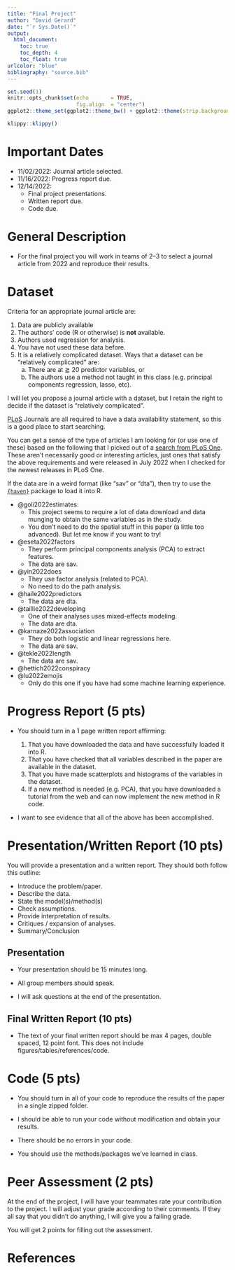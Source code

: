 ```yaml
---
title: "Final Project"
author: "David Gerard"
date: "`r Sys.Date()`"
output:  
  html_document:
    toc: true
    toc_depth: 4
    toc_float: true
urlcolor: "blue"
bibliography: "source.bib"
---
```


```r
set.seed(1)
knitr::opts_chunk$set(echo       = TRUE, 
                      fig.align  = "center")
ggplot2::theme_set(ggplot2::theme_bw() + ggplot2::theme(strip.background = ggplot2::element_rect(fill = "white")))
```

```r
klippy::klippy()
```

# Important Dates

- 11/02/2022: Journal article selected.
- 11/16/2022: Progress report due.
- 12/14/2022: 
    - Final project presentations. 
    - Written report due.
    - Code due.

# General Description

- For the final project you will work in teams of 2--3 to select a journal article from 2022 and reproduce their results. 

# Dataset

Criteria for an appropriate journal article are:

1. Data are publicly available
2. The authors' code (R or otherwise) is **not** available.
3. Authors used regression for analysis.
4. You have not used these data before.
5. It is a relatively complicated dataset. Ways that a dataset can be "relatively complicated" are:
    a. There are at $\gtrapprox$ 20 predictor variables, or
    b. The authors use a method not taught in this class (e.g. principal components regression, lasso, etc).
  
I will let you propose a journal article with a dataset, but I retain the right to decide if the dataset is "relatively complicated".

[PLoS](https://journals.plos.org) Journals are all required to have a data availability statement, so this is a good place to start searching.

You can get a sense of the type of articles I am looking for (or use one of these) based on the following that I picked out of a [search from PLoS One](https://journals.plos.org/plosone/search?filterJournals=PLoSONE&q=%22linear%20regression%22&sortOrder=DATE_NEWEST_FIRST&page=1&utm_content=a&utm_campaign=ENG-467). These aren't necessarily good or interesting articles, just ones that satisfy the above requirements and were released in July 2022 when I checked for the newest releases in PLoS One.

If the data are in a weird format (like "sav" or "dta"), then try to use the [`{haven}`](https://cran.r-project.org/package=haven) package to load it into R.

- @goli2022estimates: 
    - This project seems to require a lot of data download and data munging to obtain the same variables as in the study.
    - You don't need to do the spatial stuff in this paper (a little too advanced). But let me know if you want to try!
- @eseta2022factors
    - They perform principal components analysis (PCA) to extract features.
    - The data are sav.
- @yin2022does
    - They use factor analysis (related to PCA).
    - No need to do the path analysis.
- @haile2022predictors
    - The data are dta.
- @taillie2022developing
    - One of their analyses uses mixed-effects modeling.
    - The data are dta.
- @karnaze2022association
    - They do both logistic and linear regressions here.
    - The data are sav.
- @tekle2022length
    - The data are sav.
- @hettich2022conspiracy
- @lu2022emojis
    - Only do this one if you have had some machine learning experience.

# Progress Report (5 pts)

- You should turn in a 1 page written report affirming:

    1. That you have downloaded the data and have successfully loaded it into R.
    2. That you have checked that all variables described in the paper are available in the dataset.
    3. That you have made scatterplots and histograms of the variables in the dataset.
    4. If a new method is needed (e.g. PCA), that you have downloaded a tutorial from the web and can now implement the new method in R code.
    
- I want to see evidence that all of the above has been accomplished.

# Presentation/Written Report (10 pts)

You will provide a presentation and a written report. They should both follow this outline:

- Introduce the problem/paper.
- Describe the data.
- State the model(s)/method(s)
- Check assumptions.
- Provide interpretation of results.
- Critiques / expansion of analyses.
- Summary/Conclusion

## Presentation

- Your presentation should be 15 minutes long.

- All group members should speak.

- I will ask questions at the end of the presentation.

## Final Written Report (10 pts)

- The text of your final written report should be max 4 pages, double spaced, 12 point font. This does not include figures/tables/references/code.

# Code (5 pts)

- You should turn in all of your code to reproduce the results of the paper in a single zipped folder. 

- I should be able to run your code without modification and obtain your results.

- There should be no errors in your code. 

- You should use the methods/packages we've learned in class.

# Peer Assessment (2 pts)

At the end of the project, I will have your teammates rate your contribution to the project. I will adjust your grade according to their comments. If they all say that you didn't do anything, I will give you a failing grade.

You will get 2 points for filling out the assessment.

# References
